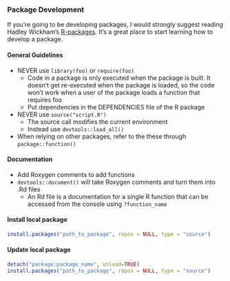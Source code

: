 ### Package Development {-}

If you're going to be developing packages, I would strongly suggest reading Hadley Wickham's [R-packages](http://r-pkgs.had.co.nz/r.html). It's a great place to start learning how to develop a package. 

#### General Guidelines {-}

* NEVER use `library(foo)` or `require(foo)`
	* Code in a package is only executed when the package is built. It doesn't get re-executed when the package is loaded, so the code won't work when a user of the package loads a function that requires foo
	* Put dependencies in the DEPENDENCIES file of the R package
* NEVER use `source("script.R")`
	* The source call modifies the current environment
	* Instead use `devtools::load_all()`
* When relying on other packages, refer to the these through `package::function()`

#### Documentation {-}

* Add Roxygen comments to add functions
* `devtools::document()` will take Roxygen comments and turn them into .Rd files
  * An Rd file is a documentation for a single R function that can be accessed from the console using `?function_name`

#### Install local package {-}

```r
install.packages("path_to_package", repos = NULL, type = "source")
```

#### Update local package {-}

```r

detach("package:package_name", unload=TRUE)
install.packages("path_to_package", repos = NULL, type = "source")

```
